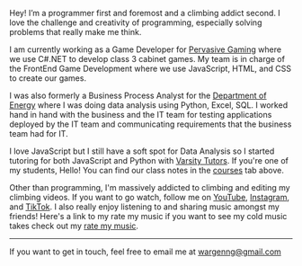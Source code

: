 Hey! I’m a programmer first and foremost and a climbing addict second. I love the challenge and creativity of programming, especially solving problems that really make me think.

I am currently working as a Game Developer for [Pervasive Gaming](https://pervasivegaming.com/) where we use C#.NET to develop class 3 cabinet games. My team is in charge of the FrontEnd Game Development where we use JavaScript, HTML, and CSS to create our games.

I was also formerly a Business Process Analyst for the [Department of Energy](https://nnss.gov/) where I was doing data analysis using Python, Excel, SQL. I worked hand in hand with the business and the IT team for testing applications deployed by the IT team and communicating requirements that the business team had for IT.

I love JavaScript but I still have a soft spot for Data Analysis so I started tutoring for both JavaScript and Python with [Varsity Tutors](https://www.varsitytutors.com/). If you're one of my students, Hello! You can find our class notes in the [courses](/courses) tab above.

Other than programming, I'm massively addicted to climbing and editing my climbing videos. If you want to go watch, follow me on [YouTube](https://youtube.com/@wargenonthewall?si=tHYCvgyFuuJsOsN-), [Instagram](https://www.instagram.com/wargenonthewall?igsh=MXFyd2Q3eWN6MGdldA%3D%3D&utm_source=qr), and [TikTok](https://www.tiktok.com/@wargenonthewall?_t=8lJuKJA2MVW&_r=1). I also really enjoy listening to and sharing music amongst my friends! Here's a link to my rate my music if you want to see my cold music takes check out my [rate my music](https://rateyourmusic.com/~GNNR).

---

If you want to get in touch, feel free to email me at wargenng@gmail.com

